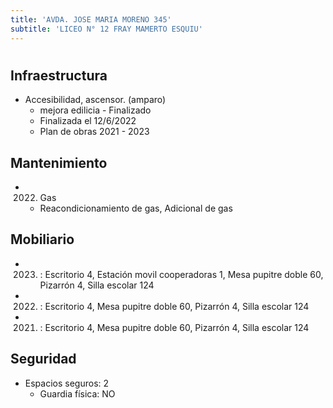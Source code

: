 ```yaml
---
title: 'AVDA. JOSE MARIA MORENO 345'
subtitle: 'LICEO N° 12 FRAY MAMERTO ESQUIU'
---
```


#
## Infraestructura

* Accesibilidad, ascensor. (amparo) 
    + mejora edilicia - Finalizado 
    + Finalizada el 12/6/2022 
    + Plan de obras 2021 - 2023 






## Mantenimiento

*  (2022) Gas 
    + Reacondicionamiento de gas, Adicional de gas





## Mobiliario

*  (2023) : Escritorio 4, Estación movil cooperadoras 1, Mesa pupitre doble 60, Pizarrón 4, Silla escolar 124 

*  (2022) : Escritorio 4, Mesa pupitre doble 60, Pizarrón 4, Silla escolar 124 

*  (2021) : Escritorio 4, Mesa pupitre doble 60, Pizarrón 4, Silla escolar 124 





## Seguridad

*  Espacios seguros: 2 
    + Guardia física: NO



